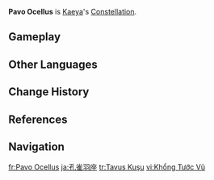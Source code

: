 {{Constellation Overview Infobox
|title     = Pavo Ocellus
|character = Kaeya
|meaning   = Peacock Eyespot
}}
'''Pavo Ocellus''' is [[Kaeya]]'s [[Constellation]].

==Gameplay==
{{Constellation Table|Kaeya}}

==Other Languages==
{{Other Languages
|en      = Pavo Ocellus
|en_lang = la
|en_tl   = Peacock Eyespot
|zhs     = 孔雀羽座
|zhs_rm  = Kǒngquè Yǔ Zuò
|zht     = 孔雀羽座
|zht_rm  = Kǒngquè Yǔ Zuò
|zh_tl   = Peacock Feather Constellation
|ja      = 孔雀羽座
|ja_rm   = Kujaku U Za<ref>{{Ref/VO|Mona|ガイアについて…|ja|note=About Kaeya}}</ref>
|ja_tl   = Peacock Feather Constellation{{Sino|ja}}
|ko      = {{tt|공작|孔雀}}깃털자리
|ko_rm   = Gongjak-gitteol-jari
|ko_tl   = Peacock Feather Constellation
|es      = Pavo Ocellus
|fr      = Pavo Ocellus
|ru      = Павлинье Перо
|ru_tl   = Peacock Feather
|th      = Pavo Ocellus
|vi      = {{tt|Khổng Tước Vũ|孔雀羽}}
|vi_tl   = Peacock Feather{{Sino|vi|part=1}}
|de      = Pavo Ocellus
|id      = Pavo Ocellus
|pt      = Pavo Ocellus
|tr      = Tavus Kuşu
|tr_tl   = Peacock
|it      = Pavo Ocellus
}}

==Change History==
{{Change History|1.0}}

==References==
{{Reflist}}

==Navigation==
{{Constellation Navbox}}

[[fr:Pavo Ocellus]]
[[ja:孔雀羽座]]
[[tr:Tavus Kuşu]]
[[vi:Khổng Tước Vũ]]